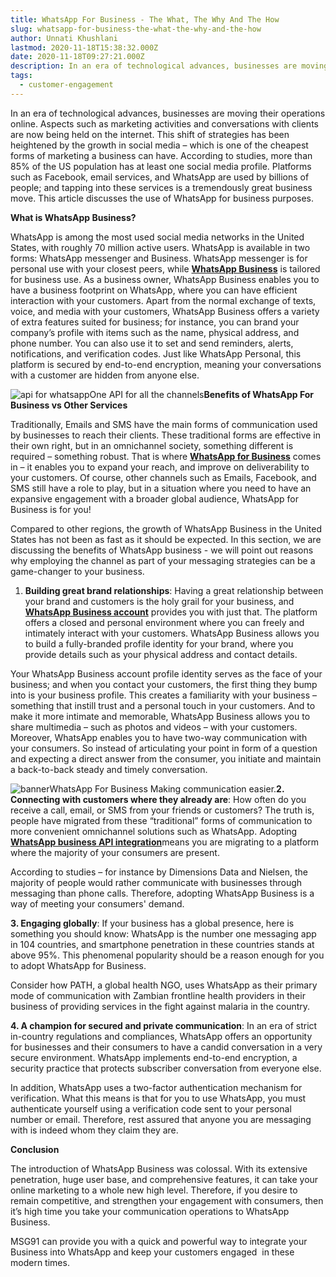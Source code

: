 ```yaml
---
title: WhatsApp For Business - The What, The Why And The How
slug: whatsapp-for-business-the-what-the-why-and-the-how
author: Unnati Khushlani
lastmod: 2020-11-18T15:38:32.000Z
date: 2020-11-18T09:27:21.000Z
description: In an era of technological advances, businesses are moving their operations online. Aspects such as marketing activities and conversations with clients are now being held on the internet. This shift of strategies has been heightened by the growth in social media – which is one of the cheapest forms of marketing a business can have. According to studies, more than 85% of the US population has at least one social media profile. Platforms such as Facebook, email services, and WhatsApp are used by billions of people; and tapping into these services is a tremendously great business move. This article discusses the use of WhatsApp for business purposes.
tags:
  - customer-engagement
---
```


In an era of technological advances, businesses are moving their operations online. Aspects such as marketing activities and conversations with clients are now being held on the internet. This shift of strategies has been heightened by the growth in social media – which is one of the cheapest forms of marketing a business can have. According to studies, more than 85% of the US population has at least one social media profile. Platforms such as Facebook, email services, and WhatsApp are used by billions of people; and tapping into these services is a tremendously great business move. This article discusses the use of WhatsApp for business purposes.

**What is WhatsApp Business?**

WhatsApp is among the most used social media networks in the United States, with roughly 70 million active users. WhatsApp is available in two forms: WhatsApp messenger and Business. WhatsApp messenger is for personal use with your closest peers, while [**WhatsApp Business**](https://www.whatsapp.com/business/) is tailored for business use. As a business owner, WhatsApp Business enables you to have a business footprint on WhatsApp, where you can have efficient interaction with your customers. Apart from the normal exchange of texts, voice, and media with your customers, WhatsApp Business offers a variety of extra features suited for business; for instance, you can brand your company’s profile with items such as the name, physical address, and phone number. You can also use it to set and send reminders, alerts, notifications, and verification codes. Just like WhatsApp Personal, this platform is secured by end-to-end encryption, meaning your conversations with a customer are hidden from anyone else.

![api for whatsapp](https://images-msg91.s3.ap-south-1.amazonaws.com/2020/11/Untitled-1.png)One API for all the channels**Benefits of WhatsApp For Business vs Other Services**

Traditionally, Emails and SMS have the main forms of communication used by businesses to reach their clients. These traditional forms are effective in their own right, but in an omnichannel society, something different is required – something robust. That is where [**WhatsApp for Business**](https://msg91.com/sms) comes in – it enables you to expand your reach, and improve on deliverability to your customers. Of course, other channels such as Emails, Facebook, and SMS still have a role to play, but in a situation where you need to have an expansive engagement with a broader global audience, WhatsApp for Business is for you!

Compared to other regions, the growth of WhatsApp Business in the United States has not been as fast as it should be expected. In this section, we are discussing the benefits of WhatsApp business - we will point out reasons why employing the channel as part of your messaging strategies can be a game-changer to your business.

1. **Building great brand relationships**: Having a great relationship between your brand and customers is the holy grail for your business, and [**WhatsApp Business account**](https://msg91.com/whatsapp) provides you with just that. The platform offers a closed and personal environment where you can freely and intimately interact with your customers. WhatsApp Business allows you to build a fully-branded profile identity for your brand, where you provide details such as your physical address and contact details.

Your WhatsApp Business account profile identity serves as the face of your business; and when you contact your customers, the first thing they bump into is your business profile. This creates a familiarity with your business – something that instill trust and a personal touch in your customers. And to make it more intimate and memorable, WhatsApp Business allows you to share multimedia – such as photos and videos – with your customers. Moreover, WhatsApp enables you to have two-way communication with your consumers. So instead of articulating your point in form of a question and expecting a direct answer from the consumer, you initiate and maintain a back-to-back steady and timely conversation.

![banner](https://images-msg91.s3.ap-south-1.amazonaws.com/2020/11/giphy--2-.gif)WhatsApp For Business Making communication easier.**2. Connecting with customers where they already are**: How often do you receive a call, email, or SMS from your friends or customers? The truth is, people have migrated from these “traditional” forms of communication to more convenient omnichannel solutions such as WhatsApp. Adopting [**WhatsApp business API integration**](https://msg91.com/sms)means you are migrating to a platform where the majority of your consumers are present.  


According to studies – for instance by Dimensions Data and Nielsen, the majority of people would rather communicate with businesses through messaging than phone calls. Therefore, adopting WhatsApp Business is a way of meeting your consumers' demand.  


**3. Engaging globally**: If your business has a global presence, here is something you should know: WhatsApp is the number one messaging app in 104 countries, and smartphone penetration in these countries stands at above 95%. This phenomenal popularity should be a reason enough for you to adopt WhatsApp for Business.  


Consider how PATH, a global health NGO, uses WhatsApp as their primary mode of communication with Zambian frontline health providers in their business of providing services in the fight against malaria in the country.  
  


**4. A champion for secured and private communication**: In an era of strict in-country regulations and compliances, WhatsApp offers an opportunity for businesses and their consumers to have a candid conversation in a very secure environment. WhatsApp implements end-to-end encryption, a security practice that protects subscriber conversation from everyone else.  


In addition, WhatsApp uses a two-factor authentication mechanism for verification. What this means is that for you to use WhatsApp, you must authenticate yourself using a verification code sent to your personal number or email. Therefore, rest assured that anyone you are messaging with is indeed whom they claim they are.

**Conclusion**

The introduction of WhatsApp Business was colossal. With its extensive penetration, huge user base, and comprehensive features, it can take your online marketing to a whole new high level. Therefore, if you desire to remain competitive, and strengthen your engagement with consumers, then it’s high time you take your communication operations to WhatsApp Business.   
  
MSG91 can provide you with a quick and powerful way to integrate your Business into WhatsApp and keep your customers engaged  in these modern times.


